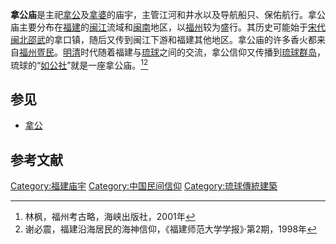 '''拿公庙'''是主祀[[拿公|拿公]]及[[拿婆|拿婆]]的庙宇，主管江河和井水以及导航船只、保佑航行。拿公庙主要分布在[[福建|福建]]的[[闽江|闽江]]流域和[[闽南|闽南]]地区，以[[福州|福州]]较为盛行。其历史可能始于[[宋代|宋代]][[闽北|闽北]][[邵武|邵武]]的拿口镇，随后又传到闽江下游和福建其他地区。拿公庙的许多香火都来自[[福州疍民|福州疍民]]。[[明|明]][[清|清]]时代随着福建与[[琉球|琉球]]之间的交流，拿公信仰又传播到[[琉球群岛|琉球群岛]]，琉球的“[[如公社|如公社]]”就是一座拿公庙。<ref name="福州考古略">林枫，福州考古略，海峡出版社，2001年</ref><ref name="福建沿海居民的海神信仰">谢必震，福建沿海居民的海神信仰，《福建师范大学学报》·第2期，1998年</ref>

==参见==
*[[拿公|拿公]]

==参考文献==
<div class="references-small">
<references />
</div>
{{Religion-buil-stub}}

[[Category:福建庙宇|Category:福建庙宇]]
[[Category:中国民间信仰|Category:中国民间信仰]]
[[Category:琉球傳統建築|Category:琉球傳統建築]]